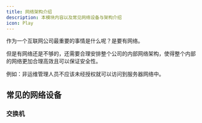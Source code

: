 ```yaml
---
title: 网络架构介绍
description: 本模块内容以及常见网络设备与架构介绍
icon: Play
---
```


作为一个互联网公司最重要的事情是什么呢？是要有网络。

但是有网络还是不够的，还需要合理安排整个公司的内部网络架构，使得整个内部的网络更加合理高效且可以保证安全性。

例如：非运维管理人员不应该未经授权就可以访问到服务器网络中。

## 常见的网络设备

### 交换机
